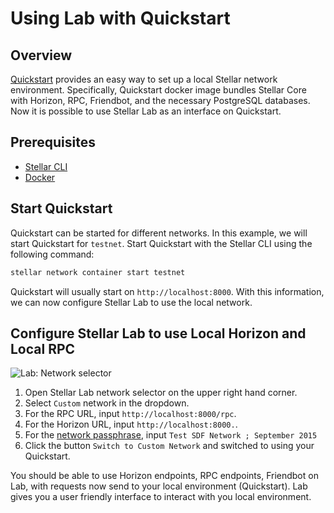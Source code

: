 # Using Lab with Quickstart

## Overview

[Quickstart](https://github.com/stellar/quickstart) provides an easy way to set up a local Stellar network environment. Specifically, Quickstart docker image bundles Stellar Core with Horizon, RPC, Friendbot, and the necessary PostgreSQL databases. Now it is possible to use Stellar Lab as an interface on Quickstart.

## Prerequisites

- [Stellar CLI](/docs/tools/cli/install-cli)
- [Docker](https://www.docker.com/)

## Start Quickstart

Quickstart can be started for different networks. In this example, we will start Quickstart for `testnet`. Start Quickstart with the Stellar CLI using the following command:

```sh
stellar network container start testnet
```

Quickstart will usually start on `http://localhost:8000`. With this information, we can now configure Stellar Lab to use the local network.

## Configure Stellar Lab to use Local Horizon and Local RPC

![Lab: Network selector](/assets/lab/lab-custom-network.png)

1. Open Stellar Lab network selector on the upper right hand corner.
2. Select `Custom` network in the dropdown.
3. For the RPC URL, input `http://localhost:8000/rpc`.
4. For the Horizon URL, input `http://localhost:8000.`.
5. For the [network passphrase](/docs/networks), input `Test SDF Network ; September 2015`
6. Click the button `Switch to Custom Network` and switched to using your Quickstart.

You should be able to use Horizon endpoints, RPC endpoints, Friendbot on Lab, with requests now send to your local environment (Quickstart). Lab gives you a user friendly interface to interact with you local environment.
